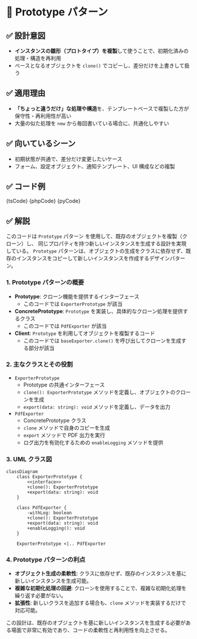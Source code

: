 

# 🧩 Prototype パターン

## ✅ 設計意図

- **インスタンスの雛形（プロトタイプ）を複製**して使うことで、初期化済みの処理・構造を再利用
- ベースとなるオブジェクトを `clone()` でコピーし、差分だけを上書きして扱う

## ✅ 適用理由

- **「ちょっと違うだけ」な処理や構造**を、テンプレートベースで複製した方が保守性・再利用性が高い
- 大量の似た処理を `new` から毎回書いている場合に、共通化しやすい

## ✅ 向いているシーン

- 初期状態が共通で、差分だけ変更したいケース
- フォーム、設定オブジェクト、通知テンプレート、UI 構成などの複製

## ✅ コード例

<Tabs groupId="language">
  <TabItem value="ts" label="TypeScript">
    <CodeBlock language="ts">{tsCode}</CodeBlock>
  </TabItem>
  <TabItem value="php" label="PHP">
    <CodeBlock language="php">{phpCode}</CodeBlock>
  </TabItem>
  <TabItem value="python" label="Python">
    <CodeBlock language="python">{pyCode}</CodeBlock>
  </TabItem>
</Tabs>

## ✅ 解説

このコードは `Prototype` パターン を使用して、既存のオブジェクトを複製（クローン）し、
同じプロパティを持つ新しいインスタンスを生成する設計を実現している。
`Prototype` パターンは、オブジェクトの生成をクラスに依存せず、既存のインスタンスをコピーして新しいインスタンスを作成するデザインパターン。

### 1. Prototype パターンの概要

- **Prototype**: クローン機能を提供するインターフェース
  - このコードでは `ExporterPrototype` が該当
- **ConcretePrototype**: `Prototype` を実装し、具体的なクローン処理を提供するクラス
  - このコードでは `PdfExporter` が該当
- **Client**: `Prototype` を利用してオブジェクトを複製するコード
  - このコードでは `baseExporter.clone()` を呼び出してクローンを生成する部分が該当

### 2. 主なクラスとその役割

- `ExporterPrototype`
  - Prototype の共通インターフェース
  - `clone(): ExporterPrototype` メソッドを定義し、オブジェクトのクローンを生成
  - `export(data: string): void` メソッドを定義し、データを出力
- `PdfExporter`
  - ConcretePrototype クラス
  - `clone` メソッドで自身のコピーを生成
  - `export` メソッドで PDF 出力を実行
  - ログ出力を有効化するための `enableLogging` メソッドを提供

### 3. UML クラス図

```mermaid
classDiagram
    class ExporterPrototype {
        <<interface>>
        +clone(): ExporterPrototype
        +export(data: string): void
    }

    class PdfExporter {
        -withLog: boolean
        +clone(): ExporterPrototype
        +export(data: string): void
        +enableLogging(): void
    }

    ExporterPrototype <|.. PdfExporter
```

### 4. Prototype パターンの利点

- **オブジェクト生成の柔軟性**: クラスに依存せず、既存のインスタンスを基に新しいインスタンスを生成可能。
- **複雑な初期化処理の回避**: クローンを使用することで、複雑な初期化処理を繰り返す必要がない。
- **拡張性**: 新しいクラスを追加する場合も、`clone` メソッドを実装するだけで対応可能。

この設計は、既存のオブジェクトを基に新しいインスタンスを生成する必要がある場面で非常に有効であり、コードの柔軟性と再利用性を向上させる。
